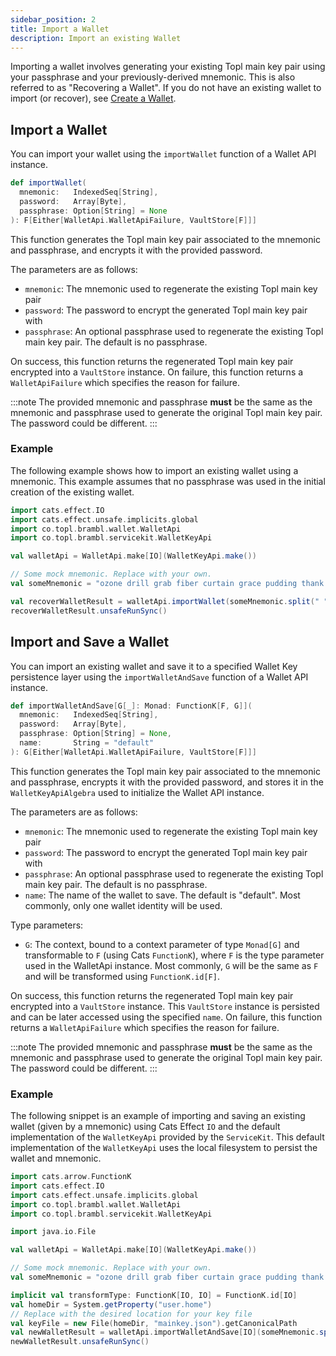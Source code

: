 ```yaml
---
sidebar_position: 2
title: Import a Wallet
description: Import an existing Wallet
---
```




Importing a wallet involves generating your existing Topl main key pair using your passphrase and your previously-derived mnemonic.
This is also referred to as "Recovering a Wallet". If you do not have an existing wallet to import (or recover), see
[Create a Wallet](./create).

## Import a Wallet

You can import your wallet using
the <ScaladocLink path="co/topl/brambl/wallet/WalletApi.html#importWallet(IndexedSeq[String],Array[Byte],Option[String]):F[Either[WalletApiFailure,VaultStore[F]]]"><code>importWallet</code></ScaladocLink>
function of a Wallet API instance.

```scala
def importWallet(
  mnemonic:   IndexedSeq[String],
  password:   Array[Byte],
  passphrase: Option[String] = None
): F[Either[WalletApi.WalletApiFailure, VaultStore[F]]]
```

This function generates the Topl main key pair associated to the mnemonic and passphrase, and encrypts it with the provided password.

The parameters are as follows:
- `mnemonic`: The mnemonic used to regenerate the existing Topl main key pair
- `password`: The password to encrypt the generated Topl main key pair with
- `passphrase`: An optional passphrase used to regenerate the existing Topl main key pair. The default is no passphrase.

On success, this function returns the regenerated Topl main key pair encrypted into a `VaultStore` instance. On failure, this
function returns
a <ScaladocLink path="co/topl/brambl/wallet/WalletApi$$WalletApiFailure.html"><code>WalletApiFailure</code></ScaladocLink>
which specifies the reason for failure.

:::note
The provided mnemonic and passphrase **must** be the same as the mnemonic and passphrase used to generate the original Topl main key pair.
The password could be different.
:::

### Example

The following example shows how to import an existing wallet using a mnemonic. This example assumes that no passphrase
was used in the initial creation of the existing wallet.

```scala
import cats.effect.IO
import cats.effect.unsafe.implicits.global
import co.topl.brambl.wallet.WalletApi
import co.topl.brambl.servicekit.WalletKeyApi

val walletApi = WalletApi.make[IO](WalletKeyApi.make())

// Some mock mnemonic. Replace with your own.
val someMnemonic = "ozone drill grab fiber curtain grace pudding thank cruise elder eight picnic"

val recoverWalletResult = walletApi.importWallet(someMnemonic.split(" "), "password".getBytes)
recoverWalletResult.unsafeRunSync()
```

## Import and Save a Wallet

You can import an existing wallet and save it to a specified Wallet Key persistence layer using
the <ScaladocLink path="co/topl/brambl/wallet/WalletApi.html#importWalletAndSave[G[_]](IndexedSeq[String],Array[Byte],Option[String],String)(Monad[G],ToMonad[G]):G[Either[WalletApiFailure,VaultStore[F]]]"><code>importWalletAndSave</code></ScaladocLink>
function of a Wallet API instance.

```scala
def importWalletAndSave[G[_]: Monad: FunctionK[F, G]](
  mnemonic:   IndexedSeq[String],
  password:   Array[Byte],
  passphrase: Option[String] = None,
  name:       String = "default"
): G[Either[WalletApi.WalletApiFailure, VaultStore[F]]]
```

This function generates the Topl main key pair associated to the mnemonic and passphrase, encrypts it with the provided
password, and stores it in the `WalletKeyApiAlgebra` used to initialize the Wallet API instance.

The parameters are as follows:
- `mnemonic`: The mnemonic used to regenerate the existing Topl main key pair
- `password`: The password to encrypt the generated Topl main key pair with
- `passphrase`: An optional passphrase used to regenerate the existing Topl main key pair. The default is no passphrase.
- `name`: The name of the wallet to save. The default is "default". Most commonly, only one wallet identity will be used.

Type parameters:
- `G`: The context, bound to a context parameter of type `Monad[G]` and transformable to `F` (using Cats `FunctionK`),
where `F` is the type parameter used in the WalletApi instance. Most commonly, `G` will be the same as `F` and will be transformed
using `FunctionK.id[F]`.

On success, this function returns the regenerated Topl main key pair encrypted into a `VaultStore` instance. This
`VaultStore` instance is persisted and can be later accessed using the specified `name`. On failure, this function returns
a <ScaladocLink path="co/topl/brambl/wallet/WalletApi$$WalletApiFailure.html"><code>WalletApiFailure</code></ScaladocLink>
which specifies the reason for failure.

:::note
The provided mnemonic and passphrase **must** be the same as the mnemonic and passphrase used to generate the original Topl main key pair.
The password could be different.
:::

### Example

The following snippet is an example of importing and saving an existing wallet (given by a mnemonic) using Cats Effect
`IO` and the default implementation of the `WalletKeyApi` provided by
the <ScaladocLink path="co/topl/brambl/servicekit/index.html"><code>ServiceKit</code></ScaladocLink>. This default implementation
of the `WalletKeyApi` uses the local filesystem to persist the wallet and mnemonic.

```scala
import cats.arrow.FunctionK
import cats.effect.IO
import cats.effect.unsafe.implicits.global
import co.topl.brambl.wallet.WalletApi
import co.topl.brambl.servicekit.WalletKeyApi

import java.io.File

val walletApi = WalletApi.make[IO](WalletKeyApi.make())

// Some mock mnemonic. Replace with your own.
val someMnemonic = "ozone drill grab fiber curtain grace pudding thank cruise elder eight picnic"

implicit val transformType: FunctionK[IO, IO] = FunctionK.id[IO]
val homeDir = System.getProperty("user.home")
// Replace with the desired location for your key file
val keyFile = new File(homeDir, "mainkey.json").getCanonicalPath
val newWalletResult = walletApi.importWalletAndSave[IO](someMnemonic.split(" "), "password".getBytes, name = keyFile)
newWalletResult.unsafeRunSync()
```
